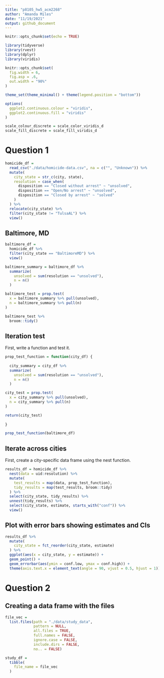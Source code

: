 ```yaml
---
title: "p8105_hw5_acm2268"
author: "Amanda Miles"
date: "11/19/2021"
output: github_document
---
```


```r
knitr::opts_chunk$set(echo = TRUE)

library(tidyverse)
library(rvest)
library(dplyr)
library(viridis)

knitr::opts_chunk$set(
  fig.width = 6,
  fig.asp = .6,
  out.width = "90%"
)

theme_set(theme_minimal() + theme(legend.position = "bottom"))

options(
  ggplot2.continuous.colour = "viridis",
  ggplot2.continuous.fill = "viridis"
)

scale_colour_discrete = scale_color_viridis_d
scale_fill_discrete = scale_fill_viridis_d

```

# Question 1

```r

homicide_df = 
  read_csv("./data/homicide-data.csv", na = c("", "Unknown")) %>% 
  mutate(
    city_state = str_c(city, state),
    resolution = case_when(
      disposition == "Closed without arrest" ~ "unsolved",
      disposition == "Open/No arrest" ~ "unsolved",
      disposition == "Closed by arrest" ~ "solved"
    )
  ) %>% 
  relocate(city_state) %>%
  filter(city_state != "TulsaAL") %>%
  view()

```

## Baltimore, MD

```r

baltimore_df = 
  homicide_df %>%
  filter(city_state == "BaltimoreMD") %>%
  view()

baltimore_summary = baltimore_df %>%
  summarize(
    unsolved = sum(resolution == "unsolved"),
    n = n()
  )

baltimore_test = prop.test(
  x = baltimore_summary %>% pull(unsolved), 
  n = baltimore_summary %>% pull(n)
)

baltimore_test %>%
  broom::tidy()

```

## Iteration test

First, write a function and test it.

```r

prop_test_function = function(city_df) {
  
  city_summary = city_df %>%
  summarize(
    unsolved = sum(resolution == "unsolved"),
    n = n()
  )

city_test = prop.test(
  x = city_summary %>% pull(unsolved), 
  n = city_summary %>% pull(n)
)

return(city_test)
  
}

prop_test_function(baltimore_df)


```

## Iterate across cities

First, create a city-specific data frame using the nest function.

```r

results_df = homicide_df %>%
  nest(data = uid:resolution) %>%
  mutate(
    test_results = map(data, prop_test_function),
    tidy_results = map(test_results, broom::tidy)
  ) %>%
  select(city_state, tidy_results) %>%
  unnest(tidy_results) %>%
  select(city_state, estimate, starts_with("conf")) %>%
  view()

```

## Plot with error bars showing estimates and CIs

```r

results_df %>%
  mutate(
    city_state = fct_reorder(city_state, estimate)
  ) %>%
  ggplot(aes(x = city_state, y = estimate)) +
  geom_point() +
  geom_errorbar(aes(ymin = conf.low, ymax = conf.high)) +
  theme(axis.text.x = element_text(angle = 90, vjust = 0.5, hjust = 1))


```

# Question 2

## Creating a data frame with the files

```r

file_vec = 
  list.files(path = "./data/study_data",
             pattern = NULL,
             all.files = TRUE,
             full.names = FALSE,
             ignore.case = FALSE,
             include.dirs = FALSE,
             no.. = FALSE)

study_df =  
  tibble(
    file_name = file_vec
  )

```

























